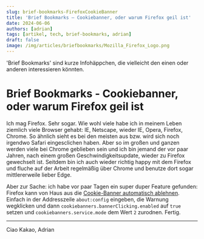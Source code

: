 ---
slug: brief-bookmarks-FirefoxCookieBanner
title: 'Brief Bookmarks – Cookiebanner, oder warum Firefox geil ist'
date: 2024-06-06
authors: [adrian]
tags: [artikel, tech, brief-bookmarks, adrian]
draft: false
image: /img/articles/briefbookmarks/Mozilla_Firefox_Logo.png
---


'Brief Bookmarks' sind kurze Infohäppchen, die vielleicht den einen oder anderen interessieren könnten.

<!--truncate-->

# Brief Bookmarks - Cookiebanner, oder warum Firefox geil ist

Ich mag Firefox. Sehr sogar. Wie wohl viele habe ich in meinem Leben ziemlich viele Browser gehabt: IE, Netscape, wieder IE, Opera, Firefox, Chrome. So ähnlich sieht es bei den meisten aus bzw. wird sich noch irgendwo Safari eingesclichen haben. Aber so im großen und ganzen werden viele bei Chrome geblieben sein und ich bin jemand der vor paar Jahren, nach einem großen Geschwindigkeitsupdate, wieder zu Firefox gewechselt ist. Seitdem bin ich auch wieder richtig happy mit dem Firefox und fluche auf der Arbeit regelmäßig über Chrome und benutze dort sogar mittlererweile lieber Edge. 

Aber zur Sache: ich habe vor paar Tagen ein super duper Feature gefunden: Firefox kann von Haus aus die [Cookie-Banner automatisch ablehnen](https://community.mozilla.org/de/campaigns/firefox-cookie-banner-handling/). Einfach in der Addresszeile `about:config` eingeben, die Warnung wegklicken und dann `cookiebanners.bannerClicking.enabled` auf `true` setzen und `cookiebanners.service.mode` dem Wert `2` zurodnen. Fertig.

---

Ciao Kakao, Adrian

